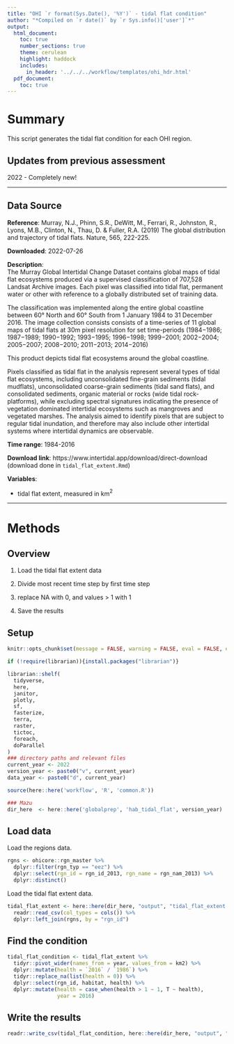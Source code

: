 ```yaml
---
title: "OHI `r format(Sys.Date(), '%Y')` - tidal flat condition"
author: "*Compiled on `r date()` by `r Sys.info()['user']`*"
output: 
  html_document:
    toc: true
    number_sections: true
    theme: cerulean
    highlight: haddock
    includes: 
      in_header: '../../../workflow/templates/ohi_hdr.html'
  pdf_document:
    toc: true
---
```


# Summary

This script generates the tidal flat condition for each OHI region. 


## Updates from previous assessment

2022 - Completely new!

***
## Data Source 

**Reference**: Murray, N.J., Phinn, S.R., DeWitt, M., Ferrari, R., Johnston, R., Lyons, M.B., Clinton, N., Thau, D. & Fuller, R.A. (2019) The global distribution and trajectory of tidal flats. Nature, 565, 222-225.

**Downloaded**: 2022-07-26

**Description**:  
The Murray Global Intertidal Change Dataset contains global maps of tidal flat ecosystems produced via a supervised classification of 707,528 Landsat Archive images. Each pixel was classified into tidal flat, permanent water or other with reference to a globally distributed set of training data.

The classification was implemented along the entire global coastline between 60° North and 60° South from 1 January 1984 to 31 December 2016. The image collection consists consists of a time-series of 11 global maps of tidal flats at 30m pixel resolution for set time-periods (1984−1986; 1987−1989; 1990−1992; 1993−1995; 1996−1998; 1999−2001; 2002−2004; 2005−2007; 2008−2010; 2011−2013; 2014−2016)

This product depicts tidal flat ecosystems around the global coastline.

Pixels classified as tidal flat in the analysis represent several types of tidal flat ecosystems, including unconsolidated fine-grain sediments (tidal mudflats), unconsolidated coarse-grain sediments (tidal sand flats), and consolidated sediments, organic material or rocks (wide tidal rock-platforms), while excluding spectral signatures indicating the presence of vegetation dominated intertidal ecosystems such as mangroves and vegetated marshes. The analysis aimed to identify pixels that are subject to regular tidal inundation, and therefore may also include other intertidal systems where intertidal dynamics are observable.

**Time range**: 1984-2016

**Download link**: https://www.intertidal.app/download/direct-download (download done in `tidal_flat_extent.Rmd`)

**Variables**:

- tidal flat extent, measured in km$^2$

***

# Methods

## Overview

1. Load the tidal flat extent data

2. Divide most recent time step by first time step

3. replace NA with 0, and values > 1 with 1

4. Save the results

## Setup

``` r
knitr::opts_chunk$set(message = FALSE, warning = FALSE, eval = FALSE, echo = TRUE)

if (!require(librarian)){install.packages("librarian")}

librarian::shelf(
  tidyverse,
  here,
  janitor,
  plotly,
  sf,
  fasterize,
  terra,
  raster,
  tictoc,
  foreach,
  doParallel
) 
### directory paths and relevant files
current_year <- 2022
version_year <- paste0("v", current_year)
data_year <- paste0("d", current_year)

source(here::here('workflow', 'R', 'common.R'))

### Mazu
dir_here  <- here::here('globalprep', 'hab_tidal_flat', version_year)
```

## Load data

Load the regions data.

```r
rgns <- ohicore::rgn_master %>% 
  dplyr::filter(rgn_typ == "eez") %>% 
  dplyr::select(rgn_id = rgn_id_2013, rgn_name = rgn_nam_2013) %>% 
  dplyr::distinct() 
```

Load the tidal flat extent data.

```r
tidal_flat_extent <- here::here(dir_here, "output", "tidal_flat_extent.csv") %>%
  readr::read_csv(col_types = cols()) %>% 
  dplyr::left_join(rgns, by = "rgn_id") 
```

## Find the condition

```r
tidal_flat_condition <- tidal_flat_extent %>% 
  tidyr::pivot_wider(names_from = year, values_from = km2) %>% 
  dplyr::mutate(health = `2016` / `1986`) %>% 
  tidyr::replace_na(list(health = 0)) %>% 
  dplyr::select(rgn_id, habitat, health) %>% 
  dplyr::mutate(health = case_when(health > 1 ~ 1, T ~ health),
                year = 2016) 
```

## Write the results

```r
readr::write_csv(tidal_flat_condition, here::here(dir_here, "output", "tidal_flat_health.csv"))
```



